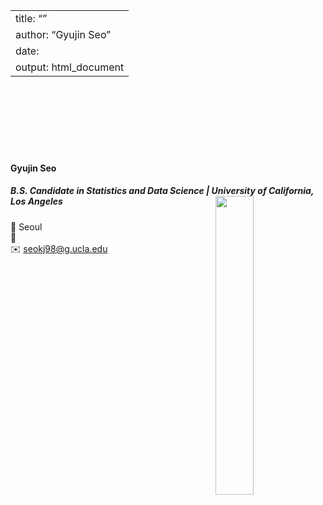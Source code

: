 
---
title: ""
author: "Gyujin Seo"
date: 
output: html_document
---

<link rel="stylesheet" href="styles.css" type="text/css">
<link rel="stylesheet" href="site_libs/academicons-1.9.1/css/academicons.min.css"/>


<br><br><br><br><br><br>

#### **Gyujin Seo**
##### B.S. Candidate in Statistics and Data Science | University of California, Los Angeles <img src="images/college_logo.png" style="width:35%;" align="right">

📍 Seoul <br>
📱  <br>
✉️ [seokj98@g.ucla.edu](mailto:seokj98@g.ucla.edu) <br>